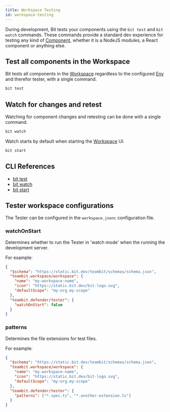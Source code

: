 ```yaml
---
title: Workspace Testing
id: workspace-testing
---
```


During development, Bit tests your components using the `bit test` and `bit watch` commands. These commands
provide a standard dev experience for testing any kind of [Component](#), whether it is a NodeJS modules,
a React component or anything else.

## Test all components in the Workspace

Bit tests all components in the [Workspace](/) regardless to the configured [Env](/) and therefor tester,
with a single command.

```bash
bit test
```

## Watch for changes and retest

Watching for component changes and retesting can be done with a single command.

```bash
bit watch
```

Watch starts by default when starting the [Workspace](/) UI.

```bash
bit start
```

## CLI References

- [bit test](/)
- [bit watch](/)
- [bit start](/)

## Tester workspace configurations

The Tester can be configured in the `workspace.jsonc` configuration file.

### watchOnStart

Determines whether to run the Tester in 'watch mode' when the running the development server.

For example:

```json
{
  "$schema": "https://static.bit.dev/teambit/schemas/schema.json",
  "teambit.workspace/workspace": {
    "name": "my-workspace-name",
    "icon": "https://static.bit.dev/bit-logo.svg",
    "defaultScope": "my-org.my-scope"
  },
  "teambit.defender/tester": {
    "watchOnStart": false
  }
}
```

### patterns

Determines the file extensions for test files.

For example:

```json
{
  "$schema": "https://static.bit.dev/teambit/schemas/schema.json",
  "teambit.workspace/workspace": {
    "name": "my-workspace-name",
    "icon": "https://static.bit.dev/bit-logo.svg",
    "defaultScope": "my-org.my-scope"
  },
  "teambit.defender/tester": {
    "patterns": ["*.spec.ts", "*.another-extension.ts"]
  }
}
```
